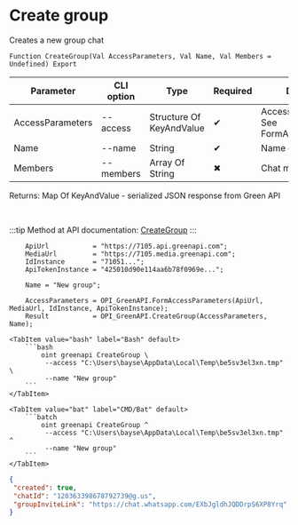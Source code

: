﻿---
sidebar_position: 2
description: Create group and other functions to work with Green API in the Open Integration Package, a free open-source integration library for 1C:Enterprise 8, OneScript and CLI
keywords: [1C, 1С, 1С:Enterprise, 1С:Enterprise 8.3, API, Integration, Services, Exchange, OneScript, CLI, Green API]
---


# Create group
 Creates a new group chat



`Function CreateGroup(Val AccessParameters, Val Name, Val Members = Undefined) Export`

  | Parameter | CLI option | Type | Required | Description |
  |-|-|-|-|-|
  | AccessParameters | --access | Structure Of KeyAndValue | &#x2714; | Access parameters. See FormAccessParameters |
  | Name | --name | String | &#x2714; | Name of the group chat |
  | Members | --members | Array Of String | &#x2716; | Chat members array |

  
  Returns:  Map Of KeyAndValue - serialized JSON response from Green API

<br/>

:::tip
Method at API documentation: [CreateGroup](https://green-api.com/docs/api/groups/CreateGroup/)
:::
<br/>



```bsl title="1C:Enterprise/OneScript code example"
    ApiUrl           = "https://7105.api.greenapi.com";
    MediaUrl         = "https://7105.media.greenapi.com";
    IdInstance       = "71051...";
    ApiTokenInstance = "425010d90e114aa6b78f0969e...";

    Name = "New group";

    AccessParameters = OPI_GreenAPI.FormAccessParameters(ApiUrl, MediaUrl, IdInstance, ApiTokenInstance);
    Result           = OPI_GreenAPI.CreateGroup(AccessParameters, Name);
```
 

 <Tabs>
  
    <TabItem value="bash" label="Bash" default>
        ```bash
            oint greenapi CreateGroup \
             --access "C:\Users\bayse\AppData\Local\Temp\be5sv3el3xn.tmp" \
             --name "New group"
        ```
    </TabItem>
  
    <TabItem value="bat" label="CMD/Bat" default>
        ```batch
            oint greenapi CreateGroup ^
             --access "C:\Users\bayse\AppData\Local\Temp\be5sv3el3xn.tmp" ^
             --name "New group"
        ```
    </TabItem>
</Tabs>


```json title="Result"
{
 "created": true,
 "chatId": "120363398678792739@g.us",
 "groupInviteLink": "https://chat.whatsapp.com/EXbJgldhJQDDrpS6XP8Yrq"
}
```
